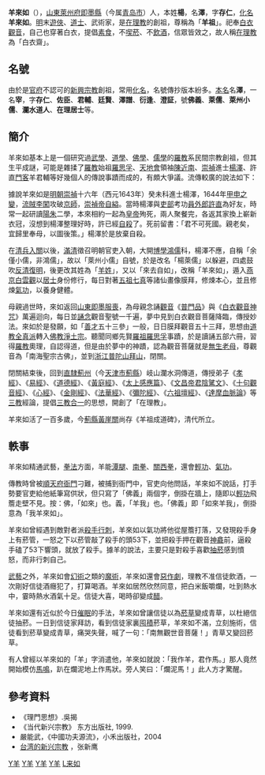 '''羊來如'''（{{bd|？||？|catIdx=}}），[[山東|山東]][[萊州府|萊州府]][[即墨縣|即墨縣]]（今属[[青岛市|青岛市]]）人，本姓'''楊'''，名'''澤'''，字'''存仁'''，[[化名|化名]]'''羊來如'''。[[明|明]]末[[遊俠|遊俠]]、[[道士|道士]]、武術家，是[[在理教|在理教]]的創祖，尊稱為「'''羊祖'''」。祀奉[[正觀音|白衣觀音]]，自己也穿著白衣，提倡[[素食|素食]]，不[[喫菸|喫菸]]、不[[飲酒|飲酒]]，信眾皆效之，故人稱[[在理教|在理教]]為「白衣齋」。

==名號==
由於是[[官府|官府]]不認可的[[新興宗教|新興宗教]]創祖，常用[[化名|化名]]，名號傳抄版本紛多。[[本名|本名]]名'''澤'''，一名'''宰'''，字'''存仁'''、'''佐臣'''、'''君輔'''、'''廷賢'''、'''澤譜'''、'''衍逢'''、'''澄証'''，號'''佛義'''、'''萊儒'''、'''萊州小儒'''、'''瀾水道人'''、'''在理居士'''等。

==簡介==
羊來如基本上是一個研究過[[武學|武學]]、[[道學|道學]]、[[佛學|佛學]]、[[儒學|儒學]]的[[羅教|羅教]]系民間宗教創祖，但其生平成謎，可能是雜揉了[[羅教|羅教]]始祖[[羅思孚|羅思孚]]、[[天地會|天地會]]領袖[[陳近南|陳近南]]、[[崇禎|崇禎]]進士[[楊澤|楊澤]]、許直[[門客|門客]]羊君輔等好幾個人的傳說事蹟而成的，有頗大爭議。流傳較廣的說法如下：

據說羊來如是[[明朝|明朝]][[崇禎|崇禎]]十六年（西元1643年）癸未科進士楊澤，1644年[[甲申之變|甲申之變]]，[[流賊|流賊]][[李闖|李闖]]攻破[[京師|京師]]，[[崇禎帝|崇禎帝]][[自縊|自縊]]。當時楊澤與[[吏部|吏部]]考功[[員外郎|員外郎]][[許直|許直]]為好友，時常一起研讀[[陽朱|陽朱]]二學，本來相約一起為[[皇帝|皇帝]]殉死，兩人聚餐完，各返其家換上嶄新衣冠，沒想到楊澤整理好時，許已經[[自殺|自殺]]了。死前留書：「君不可死國。親老矣，宜歸里奉母，以圖後策。」楊澤於是放棄自殺。

在[[清兵入關|清兵入關]]以後，[[滿清|滿清]]徵召明朝官吏入朝，大開[[博學鴻儒|博學鴻儒]]科，楊澤不應，自稱「余僅小儒，非鴻儒」，故以「萊州小儒」自號，於是改名「楊萊儒」以躲避，四處鼓吹[[反清復明|反清復明]]，後更改其姓為「[[羊姓|羊姓]]」，又以「來去自如」，改稱「羊來如」，遁入[[燕京|燕京]][[白雲觀|白雲觀]]以[[居士|居士]]身份修行，每日對著[[五祖七真|五祖七真]]等諸仙畫像膜拜，修煉本心，並且修煉[[氣功|氣功]]，以養身健體。

母親過世時，來如返回[[山東|山東]][[即墨|即墨]][[服喪|服喪]]，為母親念誦[[觀音|觀音]]《[[普門品|普門品]]》與《[[白衣觀音神咒|白衣觀音神咒]]》萬遍迴向，每日並[[念佛|誦念]]觀音聖號一千遍，夢中見到白衣觀音菩薩降臨，傳授妙法。來如於是發願，如「[[善才|善才]]五十三參」一般，日日膜拜觀音五十三拜，思想由[[道教|道教]][[全真派|全真派]]轉入[[佛教|佛教]][[淨土宗|淨土宗]]。聽聞同鄉先賢[[羅祖|羅祖]][[羅思孚|羅思孚]]事蹟，於是讀誦五部六冊，習得[[羅教|羅教]]奧理，自認得道，但是由於夢中的神蹟，認為觀音菩薩就是[[無生老母|無生老母]]，尊觀音為「南海聖宗古佛」，並到[[浙江|浙江]][[普陀山|普陀山]][[拜山|拜山]]，閉關。

閉關結束後，回到[[直隸|直隸]][[薊州|薊州]]（今[[天津市|天津市]][[薊縣|薊縣]]）岐山瀾水洞傳道，傳授弟子《[[孝經|孝經]]》、《[[易經|易經]]》、《[[道德經|道德經]]》、《[[黃庭經|黃庭經]]》、《[[太上感應篇|太上感應篇]]》、《[[文昌帝君陰騭文|文昌帝君陰騭文]]》、《[[十句觀音經|十句觀音經]]》、《[[心經|心經]]》、《[[金剛經|金剛經]]》、《[[法華經|法華經]]》、《[[彌陀經|彌陀經]]》、《[[六祖壇經|六祖壇經]]》、《[[達摩血脈論|達摩血脈論]]》等[[三教|三教]]經論，提倡[[三教合一|三教合一]]的思想，開創了「在理教」。

羊來如活了一百多歲，今[[薊縣|薊縣]][[黃崖關|黃崖關]]尚存《羊祖成道碑》，清代所立。

==軼事==
羊來如精通武藝，[[拳法|拳法]]方面，羊能[[潭腿|潭腿]]、[[南拳|南拳]]、[[關西拳|關西拳]]，還會[[輕功|輕功]]、[[氣功|氣功]]。

傳教時曾被[[順天府|順天府]][[衙門|衙門]]刁難，被捕到衙門中，官吏向他問話，羊來如不說話，打手勢要官吏給他紙筆寫供狀，但只寫了「佛義」兩個字，倒掛在牆上，隨即以[[輕功|輕功]]飛簷走壁不見。按：佛，「如來」也。義，「羊我」也。「佛義」即「如來羊我」，倒掛意為「我羊來如」。

羊來如曾經遇到敵對者派[[殺手|殺手]][[行刺|行刺]]，羊來如以氣功將他從屋簷打落，又發現殺手身上有菸管，一怒之下以菸管敲了殺手的頭53下，並把殺手押在觀音[[神龕|神龕]]前，逼殺手磕了53下響頭，就放了殺手。據羊的說法，主要只是對殺手喜歡[[抽菸|抽菸]]感到憤怒，而非行刺自己。

[[武藝|武藝]]之外，羊來如會[[幻術|幻術]]之類的[[魔術|魔術]]，羊來如還會[[惡作劇|惡作劇]]，理教不准信徒飲酒，一次剛好信徒酒癮犯了，打算喝酒。羊來如居然欣然同意，把白米飯嚼爛，吐到熱水中，霎時熱水酒氣十足。信徒大喜，喝時卻變成[[醋|醋]]。

羊來如還有近似於今日[[催眠|催眠]]的手法，羊來如曾讓信徒以為[[菸草|菸草]]變成青草，以杜絕信徒抽菸。一日到信徒家拜訪，看到信徒家裏[[囤積|囤積]]菸草，羊來如不滿，立刻施術，信徒看到菸草變成青草，痛哭失聲，喊了一句：「南無觀世音菩薩！」青草又變回菸草。

有人曾經以羊來如的「羊」字消遣他，羊來如就說：「我作羊，君作馬。」那人竟然開始模仿[[馬鳴|馬鳴]]，趴在爛泥地上作馬狀。旁人笑曰：「爛泥馬！」此人方才驚醒。

==參考資料==
*《理門思想》.吳揭
*《当代新兴宗教》 东方出版社, 1999.
* 嚴能武，《中國功夫源流》，小禾出版社，2004
*[http://www.cass.net.cn/zhuanti/y_haixia/hx_01/hx_01_16_03.htm 台湾的新兴宗教] {{Wayback|url=http://www.cass.net.cn/zhuanti/y_haixia/hx_01/hx_01_16_03.htm |date=20110605074909 }} ，张新鹰


[[Category:新興宗教創始人|Y羊]]
[[Category:明朝宗教人物|Y羊]]
[[Category:清朝宗教人物|Y羊]]
[[Category:青岛宗教人士|Y羊]]
[[Category:羊姓|L来如]]